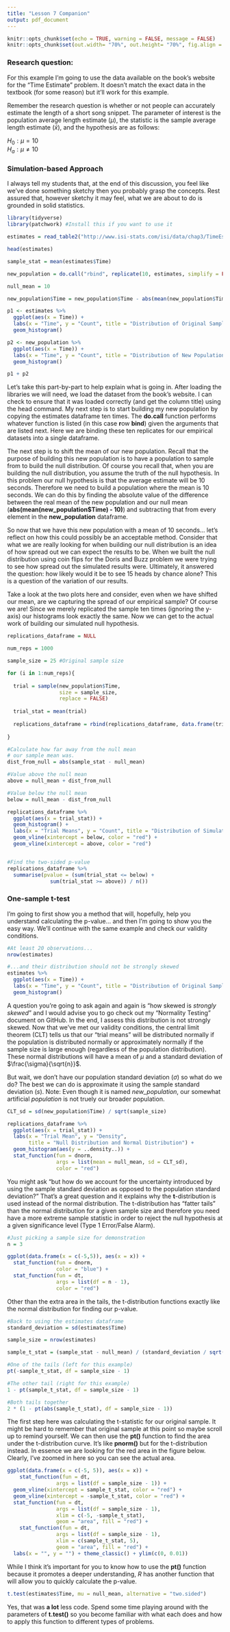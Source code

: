 ```yaml
---
title: "Lesson 7 Companion"
output: pdf_document
---
```


```r
knitr::opts_chunk$set(echo = TRUE, warning = FALSE, message = FALSE)
knitr::opts_chunk$set(out.width= "70%", out.height= "70%", fig.align = "center") 
```

### Research question: 
For this example I'm going to use the data available on the book's website for the "Time Estimate" problem.  It doesn't match the exact data in the textbook (for some reason) but it'll work for this example.

Remember the research question is whether or not people can accurately estimate the length of a short song snippet. The parameter of interest is the population average length estimate ($\mu$), the statistic is the sample average length estimate ($\bar{x}$), and the hypothesis are as follows:

$H_{0}: \mu = 10$  
$H_{a}: \mu \neq 10$

### Simulation-based Approach

I always tell my students that, at the end of this discussion, you feel like we've done something sketchy then you probably grasp the concepts. Rest assured that, however sketchy it may feel, what we are about to do is grounded in solid statistics. 
```r
library(tidyverse)
library(patchwork) #Install this if you want to use it

estimates = read_table2("http://www.isi-stats.com/isi/data/chap3/TimeEstimate.txt")

head(estimates)

sample_stat = mean(estimates$Time)

new_population = do.call("rbind", replicate(10, estimates, simplify = FALSE))

null_mean = 10

new_population$Time = new_population$Time - abs(mean(new_population$Time) - null_mean)

p1 <- estimates %>%
  ggplot(aes(x = Time)) +
  labs(x = "Time", y = "Count", title = "Distribution of Original Sample") +
  geom_histogram()

p2 <- new_population %>%
  ggplot(aes(x = Time)) +
  labs(x = "Time", y = "Count", title = "Distribution of New Population") +
  geom_histogram()

p1 + p2
```
Let's take this part-by-part to help explain what is going in.  After loading the libraries we will need, we load the dataset from the book's website. I can check to ensure that it was loaded correctly (and get the column title) using the head command. My next step is to start building my new population by copying the estimates dataframe ten times. The **do.call** function performs whatever function is listed (in this case **r**ow **bind**) given the arguments that are listed next. Here we are binding these ten replicates for our empirical datasets into a single dataframe.

The next step is to shift the mean of our new population. Recall that the purpose of building this new population is to have a population to sample from to build the null distribution. Of course you recall that, when you are building the null distribution, you assume the truth of the null hypothesis. In this problem our null hypothesis is that the average estimate will be 10 seconds. Therefore we need to build a population where the mean is 10 seconds. We can do this by finding the absolute value of the difference between the real mean of the new population and our null mean (**abs(mean(new_population$Time) - 10)**) and subtracting that from every element in the **new_population** dataframe.

So now that we have this new population with a mean of 10 seconds... let's reflect on how this could possibly be an acceptable method. Consider that what we are really looking for when building our null distribution is an idea of how spread out we can expect the results to be. When we built the null distribution using coin flips for the Doris and Buzz problem we were trying to see how spread out the simulated results were. Ultimately, it answered the question: how likely would it be to see 15 heads by chance alone? This is a question of the variation of our results.

Take a look at the two plots here and consider, even when we have shifted our mean, are we capturing the spread of our empirical sample? Of course we are! Since we merely replicated the sample ten times (ignoring the y-axis) our histograms look exactly the same. Now we can get to the actual work of building our simulated null hypothesis.

```r
replications_dataframe = NULL

num_reps = 1000

sample_size = 25 #Original sample size

for (i in 1:num_reps){
  
  trial = sample(new_population$Time, 
                 size = sample_size, 
                 replace = FALSE)
  
  trial_stat = mean(trial)
  
  replications_dataframe = rbind(replications_dataframe, data.frame(trial_stat))
  
}

#Calculate how far away from the null mean
# our sample mean was.
dist_from_null = abs(sample_stat - null_mean)

#Value above the null mean
above = null_mean + dist_from_null

#Value below the null mean
below = null_mean - dist_from_null

replications_dataframe %>%
  ggplot(aes(x = trial_stat)) +
  geom_histogram() +
  labs(x = "Trial Means", y = "Count", title = "Distribution of Simulated Means") +
  geom_vline(xintercept = below, color = "red") +
  geom_vline(xintercept = above, color = "red")


#Find the two-sided p-value
replications_dataframe %>%
  summarise(pvalue = (sum(trial_stat <= below) + 
              sum(trial_stat >= above)) / n())
```

### One-sample t-test

I'm going to first show you a method that will, hopefully, help you understand calculating the p-value... and then I'm going to show you the 
easy way. We'll continue with the same example and check our validity conditions.

```r
#At least 20 observations...
nrow(estimates)

#...and their distribution should not be strongly skewed
estimates %>%
  ggplot(aes(x = Time)) +
  labs(x = "Time", y = "Count", title = "Distribution of Original Sample") +
  geom_histogram()
```
A question you're going to ask again and again is "how skewed is *strongly skewed*" and I would advise you to go check out my "Normality Testing" document on GitHub. In the end, I assess this distribution is not strongly skewed. Now that we've met our validity conditions, the central limit theorem (CLT) tells us that our "trial means" will be distributed normally if the population is distributed normally or approximately normally if the sample size is large enough (regardless of the population distribution). These normal distributions will have a mean of $\mu$ and a standard deviation of $\frac{\sigma}{\sqrt{n}}$. 

But wait, we don't have our population standard deviation ($\sigma$) so what do we do? The best we can do is approximate it using the sample standard deviation ($s$). Note: Even though it is named *new_population*, our somewhat artificial *population* is not truely our broader population.

```r
CLT_sd = sd(new_population$Time) / sqrt(sample_size)

replications_dataframe %>%
  ggplot(aes(x = trial_stat)) +
  labs(x = "Trial Mean", y = "Density", 
       title = "Null Distribution and Normal Distribution") +
  geom_histogram(aes(y = ..density..)) +
  stat_function(fun = dnorm, 
                args = list(mean = null_mean, sd = CLT_sd),
                color = "red")
```
You might ask "but how do we account for the uncertainty introduced by using the sample standard deviation as opposed to the population standard deviation?" That's a great question and it explains why the **t**-distribution is used instead of the normal distribution. The t-distribution has "fatter tails" than the normal distribution for a given sample size and therefore you need have a more extreme sample statistic in order to reject the null hypothesis at a given significance level (Type 1 Error/False Alarm). 

```r
#Just picking a sample size for demonstration
n = 3

ggplot(data.frame(x = c(-5,5)), aes(x = x)) +
  stat_function(fun = dnorm,
                color = "blue") +
  stat_function(fun = dt,
                args = list(df = n - 1),
                color = "red")


```

Other than the extra area in the tails, the t-distribution functions exactly like the normal distribution for finding our p-value.

```r
#Back to using the estimates dataframe
standard_deviation = sd(estimates$Time)

sample_size = nrow(estimates)

sample_t_stat = (sample_stat - null_mean) / (standard_deviation / sqrt(sample_size))

#One of the tails (left for this example)
pt(-sample_t_stat, df = sample_size - 1)

#The other tail (right for this example)
1 - pt(sample_t_stat, df = sample_size - 1)

#Both tails together
2 * (1 - pt(abs(sample_t_stat), df = sample_size - 1))
```
The first step here was calculating the t-statistic for our original sample. It might be hard to remember that original sample at this point so maybe scroll up to remind yourself. We can then use the **pt()** function to find the area under the t-distribution curve. It's like **pnorm()** but for the t-distribution instead. In essence we are looking for the red area in the figure below. Clearly, I've zoomed in here so you can see the actual area.
```r
ggplot(data.frame(x = c(-5, 5)), aes(x = x)) +
    stat_function(fun = dt, 
                args = list(df = sample_size - 1)) +
  geom_vline(xintercept = sample_t_stat, color = "red") +
  geom_vline(xintercept = -sample_t_stat, color = "red") +
  stat_function(fun = dt, 
                args = list(df = sample_size - 1),
                xlim = c(-5, -sample_t_stat),
                geom = "area", fill = "red") +
    stat_function(fun = dt, 
                args = list(df = sample_size - 1),
                xlim = c(sample_t_stat, 5),
                geom = "area", fill = "red") +
  labs(x = "", y = "") + theme_classic() + ylim(c(0, 0.01))
```
While I think it's important for you to know how to use the **pt()** function because it promotes a deeper understanding, *R* has another function that will allow you to quickly calculate the p-value.
```r
t.test(estimates$Time, mu = null_mean, alternative = "two.sided")
```
Yes, that was **a lot** less code. Spend some time playing around with the parameters of **t.test()** so you become familiar with what each does and how to apply this function to different types of problems.